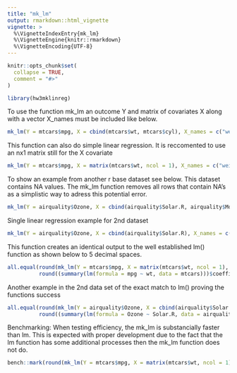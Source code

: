 ```yaml
---
title: "mk_lm"
output: rmarkdown::html_vignette
vignette: >
  %\VignetteIndexEntry{mk_lm}
  %\VignetteEngine{knitr::rmarkdown}
  %\VignetteEncoding{UTF-8}
--- 
```


```r
knitr::opts_chunk$set(
  collapse = TRUE,
  comment = "#>"
)
```

```r
library(hw3mklinreg)
```


To use the function mk_lm an outcome Y and matrix of covariates X along with a vector X_names must be included like below.

```r
mk_lm(Y = mtcars$mpg, X = cbind(mtcars$wt, mtcars$cyl), X_names = c("weight", "cylinders"))
```




This function can also do simple linear regression.  It is reccomented to use an nx1 matrix still for the X covariate

```r
mk_lm(Y = mtcars$mpg, X = matrix(mtcars$wt, ncol = 1), X_names = c("weight"))
```



To show an example from another r base dataset see below.  This dataset contains NA values.  The mk_lm function
removes all rows that contain NA's as a simplistic way to adress this potential error.
```r
mk_lm(Y = airquality$Ozone, X = cbind(airquality$Solar.R, airquality$Month), X_names = c("Solar Radiation", "Month"))
```
Single linear regression example for 2nd dataset

```r
mk_lm(Y = airquality$Ozone, X = cbind(airquality$Solar.R), X_names = c("Solar Radiation"))
```


This function creates an identical output to the well established lm() function as shown below to
5 decimal spaces.
```r
all.equal(round(mk_lm(Y = mtcars$mpg, X = matrix(mtcars$wt, ncol = 1), X_names = c("weight")),5)[1:12],
          round((summary(lm(formula = mpg ~ wt, data = mtcars)))$coefficients,5)[1:12])
```
Another example in the 2nd data set of the exact match to lm() proving the functions success
```r
all.equal(round(mk_lm(Y = airquality$Ozone, X = cbind(airquality$Solar.R), X_names = c("Solar Radiation")),5)[1:8],
          round((summary(lm(formula = Ozone ~ Solar.R, data = airquality)))$coefficients,5)[1:8])
```

Benchmarking: When testing efficiency, the mk_lm is substancially faster than lm.  This is expected with proper development due to the fact that the lm function has some additional processes then the mk_lm function does not do.

```r
bench::mark(round(mk_lm(Y = mtcars$mpg, X = matrix(mtcars$wt, ncol = 1), X_names = c("weight")),5)[1:12],round((summary(lm(formula = mpg ~ wt, data = mtcars)))$coefficients,5)[1:12], iterations = 1000 )
```



